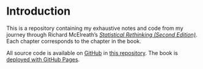 # Introduction {.unnumbered}

This is a repository containing my exhaustive notes and code from my journey through Richard McElreath's [_Statistical Rethinking (Second Edition)_](https://xcelab.net/rm/). Each chapter corresponds to the chapter in the book. 

All source code is available on [GitHub](github.com) in [this repository](https://github.com/zajichek/statistical_rethinking). The book is [deployed with GitHub Pages](https://quarto.org/docs/publishing/github-pages.html).